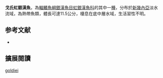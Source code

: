 {{Speciesbox
| name = 戈氏虹銀漢魚
| image = 
| image_width = 250px
| status = NE
| status_system = IUCN3.1
| genus = Melanotaenia
| species = goldiei
| authority = [[Macleay|Macleay]], 1883
| synonyms = *''Aristeus goldiei '',Macleay, 1883 
}}
'''戈氏虹銀漢魚'''，為[[輻鰭魚綱|輻鰭魚綱]][[銀漢魚目|銀漢魚目]][[虹銀漢魚科|虹銀漢魚科]]的其中一[[種|種]]，分布於[[新幾內亞|新幾內亞]]淡水流域，為熱帶魚類，體長可達11.5公分，棲息在底中層水域，生活習性不明。
==参考文献==
*{{FishBase_species|genus=Melanotaenia|species=goldiei|year=2016|month=5}}

== 擴展閱讀 ==
{{refbegin}}
{{wikispecies-inline|Melanotaenia goldiei|戈氏虹銀漢魚}}
{{refend}}
{{Taxonbar|from=Q6409621}}

[[Category:虹銀漢魚屬|goldiei]]


{{魚類小作品}}
